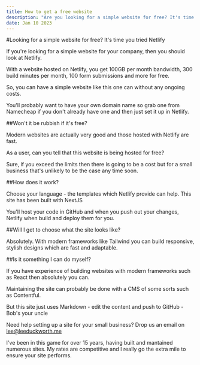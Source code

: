 ```yaml
---
title: How to get a free website
description: "Are you looking for a simple website for free? It's time you tried Netlify"
date: Jan 10 2023
---
```


#Looking for a simple website for free? It's time you tried Netlify

If you're looking for a simple website for your company, then you should look at Netlify.

With a website hosted on Netlify, you get 100GB per month bandwidth,  300 build minutes per month, 100 form submissions and more for free.

So, you can have a simple website like this one can without any ongoing costs.

You'll probably want to have your own domain name so grab one from Namecheap if you don't already have one and then just set it up in Netlify.

##Won't it be rubbish if it's free?

Modern websites are actually very good and those hosted with Netlify are fast.

As a user, can you tell that this website is being hosted for free?

Sure, if you exceed the limits then there is going to be a cost but for a small business that's unlikely to be the case any time soon.

##How does it work?

Choose your language - the templates which Netlify provide can help. This site has been built with NextJS

You'll host your code in GitHub and when you push out your changes, Netlify when build and deploy them for you.

##Will I get to choose what the site looks like?

Absolutely. With modern frameworks like Tailwind you can build responsive, stylish designs which are fast and adaptable.

##Is it something I can do myself?

If you have experience of building websites with modern frameworks such as React then absolutely you can.

Maintaining the site can probably be done with a CMS of some sorts such as Contentful.

But this site just uses Markdown - edit the content and push to GitHub - Bob's your uncle

Need help setting up a site for your small business? Drop us an email on <lee@leeduckworth.me>

I've been in this game for over 15 years, having built and mantained numerous sites. My rates are competitive and I really go the extra mile to ensure your site performs.
